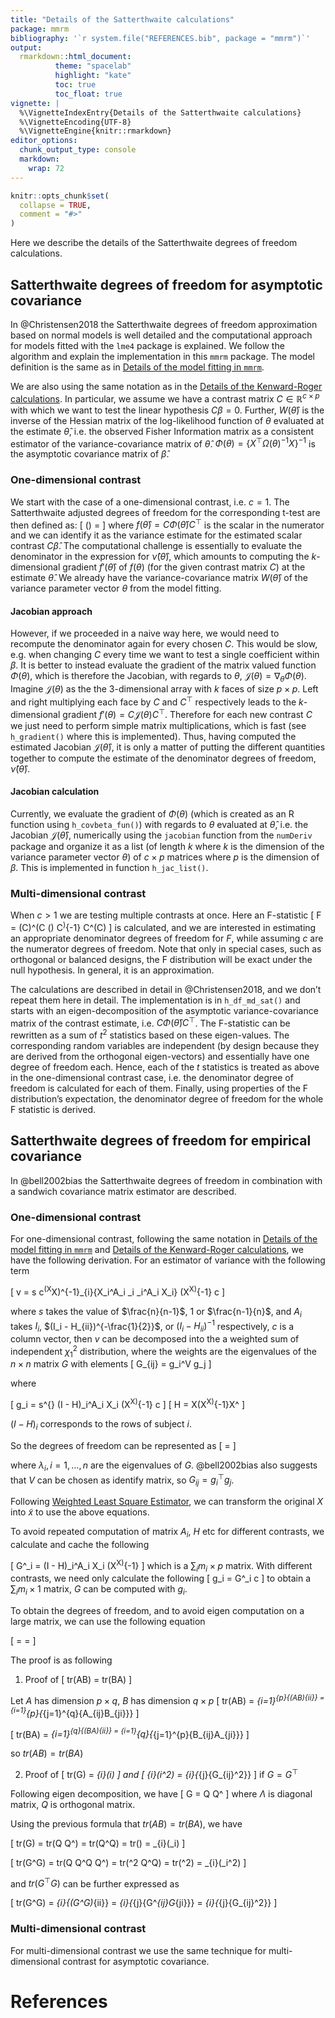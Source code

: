 ```yaml
---
title: "Details of the Satterthwaite calculations"
package: mmrm
bibliography: '`r system.file("REFERENCES.bib", package = "mmrm")`'
output:
  rmarkdown::html_document:
          theme: "spacelab"
          highlight: "kate"
          toc: true
          toc_float: true
vignette: |
  %\VignetteIndexEntry{Details of the Satterthwaite calculations}
  %\VignetteEncoding{UTF-8}
  %\VignetteEngine{knitr::rmarkdown}
editor_options:
  chunk_output_type: console
  markdown:
    wrap: 72
---
```


```r
knitr::opts_chunk$set(
  collapse = TRUE,
  comment = "#>"
)
```

Here we describe the details of the Satterthwaite degrees of freedom
calculations.

## Satterthwaite degrees of freedom for asymptotic covariance

In @Christensen2018 the Satterthwaite degrees of freedom approximation
based on normal models is well detailed and the computational approach
for models fitted with the `lme4` package is explained. We follow the
algorithm and explain the implementation in this `mmrm` package. The
model definition is the same as in [Details of the model fitting in
`mmrm`](algorithm.html).

We are also using the same notation as in the [Details of the
Kenward-Roger calculations](kenward.html). In particular, we assume we
have a contrast matrix $C \in \mathbb{R}^{c\times p}$ with which we want
to test the linear hypothesis $C\beta = 0$. Further, $W(\hat\theta)$ is
the inverse of the Hessian matrix of the log-likelihood function of
$\theta$ evaluated at the estimate $\hat\theta$, i.e. the observed
Fisher Information matrix as a consistent estimator of the
variance-covariance matrix of $\hat\theta$.
$\Phi(\theta) = \left\{X^\top \Omega(\theta)^{-1} X\right\} ^{-1}$ is
the asymptotic covariance matrix of $\hat\beta$.

### One-dimensional contrast

We start with the case of a one-dimensional contrast, i.e. $c = 1$. The
Satterthwaite adjusted degrees of freedom for the corresponding t-test
are then defined as:
\[
\hat\nu(\hat\theta) = \frac{2f(\hat\theta)^2}{f{'}(\hat\theta)^\top W(\hat\theta) f{'}(\hat\theta)}
\]
where $f(\hat\theta) = C \Phi(\hat\theta) C^\top$ is the scalar in the
numerator and we can identify it as the variance estimate for the
estimated scalar contrast $C\hat\beta$. The computational challenge is
essentially to evaluate the denominator in the expression for
$\hat\nu(\hat\theta)$, which amounts to computing the $k$-dimensional
gradient $f{'}(\hat\theta)$ of $f(\theta)$ (for the given contrast
matrix $C$) at the estimate $\hat\theta$. We already have the
variance-covariance matrix $W(\hat\theta)$ of the variance parameter
vector $\theta$ from the model fitting.

#### Jacobian approach

However, if we proceeded in a naive way here, we would need to recompute
the denominator again for every chosen $C$. This would be slow, e.g.
when changing $C$ every time we want to test a single coefficient within
$\beta$. It is better to instead evaluate the gradient of the matrix
valued function $\Phi(\theta)$, which is therefore the Jacobian, with
regards to $\theta$, $\mathcal{J}(\theta) = \nabla_\theta \Phi(\theta)$.
Imagine $\mathcal{J}(\theta)$ as the the 3-dimensional array with $k$
faces of size $p\times p$. Left and right multiplying each face by $C$
and $C^\top$ respectively leads to the $k$-dimensional gradient
$f'(\theta) = C \mathcal{J}(\theta) C^\top$. Therefore for each
new contrast $C$ we just need to perform simple matrix multiplications,
which is fast (see `h_gradient()` where this is implemented). Thus,
having computed the estimated Jacobian $\mathcal{J}(\hat\theta)$,
it is only a matter of putting the different quantities together to
compute the estimate of the denominator degrees of freedom,
$\hat\nu(\hat\theta)$.

#### Jacobian calculation

Currently, we evaluate the gradient of $\Phi(\theta)$ (which is created
as an R function using `h_covbeta_fun()`) with regards to $\theta$
evaluated at $\hat\theta$, i.e. the Jacobian $\mathcal{J}(\hat\theta)$,
numerically using the `jacobian` function from the `numDeriv` package
and organize it as a list (of length $k$ where $k$ is the dimension of
the variance parameter vector $\theta$) of $c\times p$ matrices where
$p$ is the dimension of $\beta$. This is implemented in function
`h_jac_list()`.

### Multi-dimensional contrast

When $c > 1$ we are testing multiple contrasts at once. Here an F-statistic
\[
F = \frac{1}{c} (C\hat\beta)^\top  (C \Phi(\hat\theta) C^\top)^{-1} C^\top (C\hat\beta)
\]
is calculated, and we are interested in estimating an appropriate denominator degrees of freedom for $F$,
while assuming $c$ are the numerator degrees of freedom. Note that only in special cases,
such as orthogonal or balanced designs, the F distribution will be exact under the
null hypothesis. In general, it is an approximation.

The calculations are described in detail in @Christensen2018, and we don't repeat
them here in detail. The implementation is in `h_df_md_sat()` and starts with an
eigen-decomposition of the asymptotic variance-covariance matrix of the contrast estimate,
i.e. $C \Phi(\hat\theta) C^\top$. The F-statistic can be rewritten as a sum
of $t^2$ statistics based on these eigen-values. The corresponding random variables
are independent (by design because they are derived from the orthogonal eigen-vectors) and
essentially have one degree of freedom each. Hence, each of the $t$ statistics is
treated as above in the one-dimensional contrast case, i.e. the denominator degree
of freedom is calculated for each of them. Finally, using properties of the F
distribution's expectation, the denominator degree of freedom for the whole F statistic
is derived.

## Satterthwaite degrees of freedom for empirical covariance

In @bell2002bias the Satterthwaite degrees of freedom in combination with a sandwich covariance matrix estimator are described.

### One-dimensional contrast

For one-dimensional contrast, following the same notation in [Details of the model fitting in `mmrm`](algorithm.html)
and [Details of the Kenward-Roger calculations](kenward.html), we have the following derivation.
For an estimator of variance with the following term

\[
  v = s c^\top(X^\top X)^{-1}\sum_{i}{X_i^\top A_i \epsilon_i \epsilon_i^\top A_i X_i} (X^\top X)^{-1} c
\]

where $s$ takes the value of $\frac{n}{n-1}$, $1$ or $\frac{n-1}{n}$, and $A_i$ takes $I_i$, $(I_i - H_{ii})^{-\frac{1}{2}}$, or $(I_i - H_{ii})^{-1}$
respectively, $c$ is a column vector, then $v$ can be decomposed into the a weighted sum of independent $\chi_1^2$ distribution, where the weights are
the eigenvalues of the $n\times n$ matrix $G$ with elements
\[
  G_{ij} = g_i^\top V g_j
\]

where

\[
  g_i = s^{\frac{1}{2}} (I - H)_i^\top A_i X_i (X^\top X)^{-1} c
\]
\[
  H = X(X^\top X)^{-1}X^\top
\]

$(I - H)_i$ corresponds to the rows of subject $i$.

So the degrees of freedom can be represented as
\[
  \nu = \frac{(\sum_{i}\lambda_i)^2}{\sum_{i}{\lambda_i^2}}
\]

where $\lambda_i, i = 1, \dotsc, n$ are the eigenvalues of $G$.
@bell2002bias also suggests that $V$ can be chosen as identify matrix, so $G_{ij} = g_i ^\top g_j$.

Following [Weighted Least Square Estimator](algorithm.html#weighted-least-squares-estimator), we can transform
the original $X$ into $\tilde{x}$ to use the above equations.

To avoid repeated computation of matrix $A_i$, $H$ etc for different contrasts, we calculate and cache the following

\[
  G^\ast_i = (I - H)_i^\top A_i X_i (X^\top X)^{-1}
\]
which is a $\sum_i{m_i} \times p$ matrix. With different contrasts, we need only calculate the following
\[
  g_i = G^\ast_i c
\]
to obtain a $\sum_i{m_i} \times 1$ matrix, $G$ can be computed with $g_i$.

To obtain the degrees of freedom, and to avoid eigen computation on a large matrix, we can use the following equation

\[
  \nu = \frac{(\sum_{i}\lambda_i)^2}{\sum_{i}{\lambda_i^2}} = \frac{tr(G)^2}{\sum_{i}{\sum_{j}{G_{ij}^2}}}
\]

The proof is as following

1. Proof of
\[
  tr(AB) = tr(BA)
\]

Let $A$ has dimension $p\times q$, $B$ has dimension $q\times p$
\[
  tr(AB) = \sum_{i=1}^{p}{(AB)_{ii}} = \sum_{i=1}^{p}{\sum_{j=1}^{q}{A_{ij}B_{ji}}}
\]

\[
  tr(BA) = \sum_{i=1}^{q}{(BA)_{ii}} = \sum_{i=1}^{q}{\sum_{j=1}^{p}{B_{ij}A_{ji}}}
\]

so $tr(AB) = tr(BA)$

2. Proof of
\[
  tr(G) = \sum_{i}(\lambda_i)
\]
and
\[
  \sum_{i}(\lambda_i^2) = \sum_{i}{\sum_{j}{G_{ij}^2}}
\]
if $G = G^\top$

Following eigen decomposition, we have
\[
  G = Q \Lambda Q^\top
\]
where $\Lambda$ is diagonal matrix, $Q$ is orthogonal matrix.

Using the previous formula that $tr(AB) = tr(BA)$, we have

\[
  tr(G) = tr(Q \Lambda Q^\top) = tr(\Lambda Q^\top Q) = tr(\Lambda) = \sum_{i}(\lambda_i)
\]

\[
  tr(G^\top G) = tr(Q \Lambda Q^\top Q \Lambda Q^\top) = tr(\Lambda^2 Q^\top Q) = tr(\Lambda^2) = \sum_{i}(\lambda_i^2)
\]

and $tr(G^\top G)$ can be further expressed as

\[
  tr(G^\top G) = \sum_{i}{(G^\top G)_{ii}} = \sum_{i}{\sum_{j}{G^\top_{ij}G_{ji}}} = \sum_{i}{\sum_{j}{G_{ij}^2}}
\]

### Multi-dimensional contrast

For multi-dimensional contrast we use the same technique for multi-dimensional contrast for asymptotic covariance.

# References

